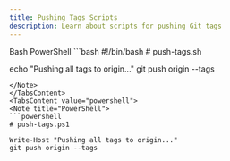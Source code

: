 ```yaml
---
title: Pushing Tags Scripts
description: Learn about scripts for pushing Git tags
---
```


<Tabs defaultValue="bash">
<TabsList>
<TabsTrigger value="bash">Bash</TabsTrigger>
<TabsTrigger value="powershell">PowerShell</TabsTrigger>
</TabsList>

<TabsContent value="bash">
<Note title="Bash">
```bash
#!/bin/bash
# push-tags.sh

echo "Pushing all tags to origin..."
git push origin --tags
```
</Note>
</TabsContent>
<TabsContent value="powershell">
<Note title="PowerShell">
```powershell
# push-tags.ps1

Write-Host "Pushing all tags to origin..."
git push origin --tags
```   
</Note>
</TabsContent>
</Tabs>